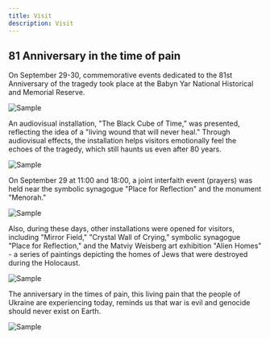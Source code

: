 ```yaml
---
title: Visit
description: Visit
---
```


## 81 Anniversary in the time of pain

On September 29-30, commemorative events dedicated to the 81st Anniversary of the tragedy took place at the Babyn Yar National Historical and Memorial Reserve.

<Image src="/assets/events/img_0.png" alt="Sample" />

An audiovisual installation, "The Black Cube of Time,” was presented, reflecting the idea of a "living wound that will never heal." Through audiovisual effects, the installation helps visitors emotionally feel the echoes of the tragedy, which still haunts us even after 80 years.

<Image src="/assets/events/img_1.png" alt="Sample" />

On September 29 at 11:00 and 18:00, a joint interfaith event (prayers) was held near the symbolic synagogue "Place for Reflection" and the monument "Menorah."

<Image src="/assets/events/img_2.png" alt="Sample" />

Also, during these days, other installations were opened for visitors, including "Mirror Field," "Crystal Wall of Crying," symbolic synagogue "Place for Reflection," and the Matviy Weisberg art exhibition "Alien Homes" - a series of paintings depicting the homes of Jews that were destroyed during the Holocaust.

<Image src="/assets/events/img_3.png" alt="Sample" />

The anniversary in the times of pain, this living pain that the people of Ukraine are experiencing today, reminds us that war is evil and genocide should never exist on Earth.

<Image src="/assets/events/img_4.png" alt="Sample" />
